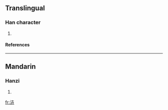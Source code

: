 ==Translingual==
===Han character===
{{Han char|rn=85|rad=水|as=05|sn=8|four=|canj=水十廿 (EJT)}}
# {{defn|Han|sort=水05}}
====References====
{{Han ref|kx=0615.170|dkj=17278|dj=1009.130|hdz=31579.030|uh=6CCB|ud=27851}}

----
==Mandarin==
===Hanzi===
{{cmn-hanzi|pin=[[bì]] ([[bi4]]), [[huì]] ([[hui4]])|wg=pi<sup>4</sup>, hui<sup>4</sup>}}
# {{defn|Mandarin}}

[[fr:泋]]